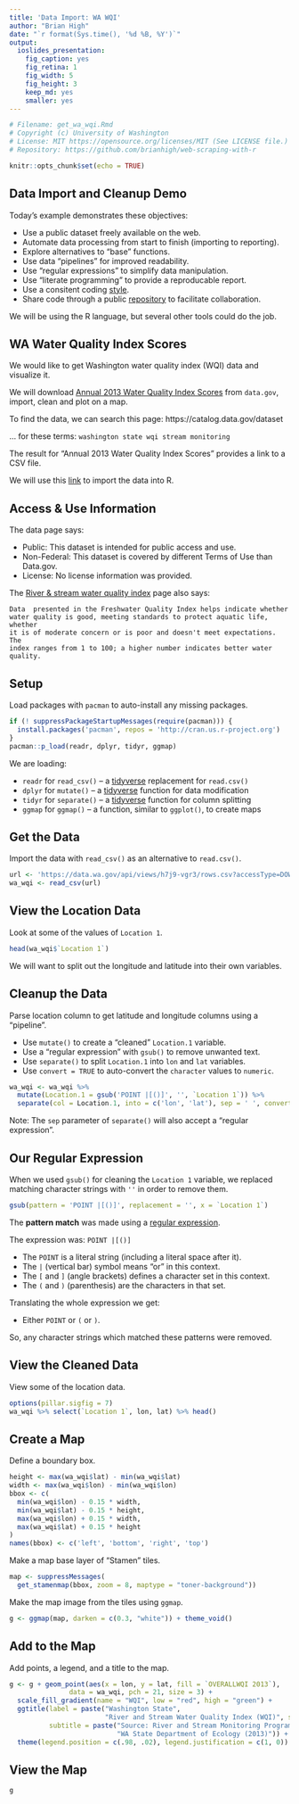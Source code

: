 ```yaml
---
title: 'Data Import: WA WQI'
author: "Brian High"
date: "`r format(Sys.time(), '%d %B, %Y')`"
output:
  ioslides_presentation:
    fig_caption: yes
    fig_retina: 1
    fig_width: 5
    fig_height: 3
    keep_md: yes
    smaller: yes
---
```


```r
# Filename: get_wa_wqi.Rmd
# Copyright (c) University of Washington
# License: MIT https://opensource.org/licenses/MIT (See LICENSE file.)
# Repository: https://github.com/brianhigh/web-scraping-with-r
```

```r
knitr::opts_chunk$set(echo = TRUE)
```

## Data Import and Cleanup Demo

Today's example demonstrates these objectives:

* Use a public dataset freely available on the web.
* Automate data processing from start to finish (importing to reporting).
* Explore alternatives to "base" functions.
* Use data "pipelines" for improved readability.
* Use "regular expressions" to simplify data manipulation.
* Use "literate programming" to provide a reproducable report.
* Use a consitent coding [style](https://google.github.io/styleguide/Rguide.xml).
* Share code through a public [repository](https://github.com/deohs/coders) to facilitate collaboration.

We will be using the R language, but several other tools could do the job.

## WA Water Quality Index Scores

We would like to get Washington water quality index (WQI) data and visualize it.

We will download [Annual 2013 Water Quality Index Scores](https://catalog.data.gov/dataset/annual-2013-water-quality-index-scores-4d1fd) from `data.gov`, 
import, clean and plot on a map.

To find the data, we can search this page: https://catalog.data.gov/dataset

... for these terms: `washington state wqi stream monitoring`

The result for "Annual 2013 Water Quality Index Scores" provides a link to a 
CSV file. 

We will use this [link](https://data.wa.gov/api/views/h7j9-vgr3/rows.csv?accessType=DOWNLOAD) to import the data into R.

## Access & Use Information

The data page says:

* Public: This dataset is intended for public access and use.
* Non-Federal: This dataset is covered by different Terms of Use than Data.gov.
* License: No license information was provided.

The [River & stream water quality index](https://ecology.wa.gov/Research-Data/Monitoring-assessment/River-stream-monitoring/Water-quality-monitoring/River-stream-water-quality-index) page also says:

    Data  presented in the Freshwater Quality Index helps indicate whether 
    water quality is good, meeting standards to protect aquatic life, whether 
    it is of moderate concern or is poor and doesn't meet expectations. The 
    index ranges from 1 to 100; a higher number indicates better water quality.

## Setup

Load packages with `pacman` to auto-install any missing packages.

```r
if (! suppressPackageStartupMessages(require(pacman))) {
  install.packages('pacman', repos = 'http://cran.us.r-project.org')
}
pacman::p_load(readr, dplyr, tidyr, ggmap)
```

We are loading:

* `readr` for `read_csv()` -- a [tidyverse](https://www.tidyverse.org/) replacement for `read.csv()`
* `dplyr` for `mutate()` -- a [tidyverse](https://www.tidyverse.org/) function for data modification
* `tidyr` for `separate()` -- a [tidyverse](https://www.tidyverse.org/) function for column splitting
* `ggmap` for `ggmap()` -- a function, similar to `ggplot()`, to create maps

## Get the Data

Import the data with `read_csv()` as an alternative to `read.csv()`.

```r
url <- 'https://data.wa.gov/api/views/h7j9-vgr3/rows.csv?accessType=DOWNLOAD'
wa_wqi <- read_csv(url)
```

## View the Location Data

Look at some of the values of `Location 1`.

```r
head(wa_wqi$`Location 1`)
```

We will want to split out the longitude and latitude into their own variables.

## Cleanup the Data

Parse location column to get latitude and longitude columns using a "pipeline". 

* Use `mutate()` to create a "cleaned" `Location.1` variable.
* Use a "regular expression" with `gsub()` to remove unwanted text.
* Use `separate()` to split `Location.1` into `lon` and `lat` variables.
* Use `convert = TRUE` to auto-convert the `character` values to `numeric`.

```r
wa_wqi <- wa_wqi %>% 
  mutate(Location.1 = gsub('POINT |[()]', '', `Location 1`)) %>%
  separate(col = Location.1, into = c('lon', 'lat'), sep = ' ', convert = TRUE)
```

Note: The `sep` parameter of `separate()` will also accept a "regular expression".

## Our Regular Expression

When we used `gsub()` for cleaning the `Location 1` variable, we replaced 
matching character strings with `''` in order to remove them.

```r
gsub(pattern = 'POINT |[()]', replacement = '', x = `Location 1`)
```

The **pattern match** was made using a [regular expression](https://www.rstudio.com/wp-content/uploads/2016/09/RegExCheatsheet.pdf).

The expression was: `POINT |[()]`

* The `POINT ` is a literal string (including a literal space after it).
* The `|` (vertical bar) symbol means "or" in this context.
* The `[` and `]` (angle brackets) defines a character set in this context.
* The `(` and `)` (parenthesis) are the characters in that set.

Translating the whole expression we get:

* Either `POINT ` or `(` or `)`.

So, any character strings which matched these patterns were removed.

## View the Cleaned Data

View some of the location data.

```r
options(pillar.sigfig = 7)
wa_wqi %>% select(`Location 1`, lon, lat) %>% head()
```

## Create a Map

Define a boundary box.

```r
height <- max(wa_wqi$lat) - min(wa_wqi$lat)
width <- max(wa_wqi$lon) - min(wa_wqi$lon)
bbox <- c(
  min(wa_wqi$lon) - 0.15 * width,
  min(wa_wqi$lat) - 0.15 * height,
  max(wa_wqi$lon) + 0.15 * width,
  max(wa_wqi$lat) + 0.15 * height
)
names(bbox) <- c('left', 'bottom', 'right', 'top')
```

Make a map base layer of "Stamen" tiles.

```r
map <- suppressMessages(
  get_stamenmap(bbox, zoom = 8, maptype = "toner-background"))
```

Make the map image from the tiles using `ggmap`.

```r
g <- ggmap(map, darken = c(0.3, "white")) + theme_void() 
```

## Add to the Map

Add points, a legend, and a title to the map.

```r
g <- g + geom_point(aes(x = lon, y = lat, fill = `OVERALLWQI 2013`), 
               data = wa_wqi, pch = 21, size = 3) + 
  scale_fill_gradient(name = "WQI", low = "red", high = "green") + 
  ggtitle(label = paste("Washington State", 
                        "River and Stream Water Quality Index (WQI)", sep = " "),
          subtitle = paste("Source: River and Stream Monitoring Program,", 
                           "WA State Department of Ecology (2013)")) +
  theme(legend.position = c(.98, .02), legend.justification = c(1, 0)) 
```

## View the Map

```r
g
```
